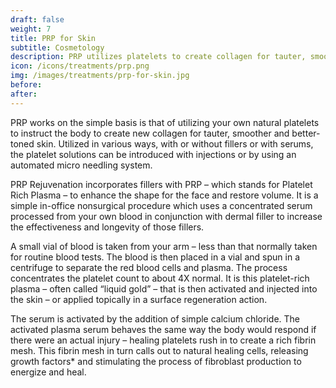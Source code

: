 ---
draft: false
weight: 7
title: PRP for Skin
subtitle: Cosmetology
description: PRP utilizes platelets to create collagen for tauter, smoother and better-toned skin.
icon: /icons/treatments/prp.png
img: /images/treatments/prp-for-skin.jpg
before:
after:
---

PRP works on the simple basis is that of utilizing your own natural platelets to instruct the body to create new collagen for tauter, smoother and better-toned skin. Utilized in various ways, with or without fillers or with serums, the platelet solutions can be introduced with injections or by using an automated micro needling system.

PRP Rejuvenation incorporates fillers with PRP – which stands for Platelet Rich Plasma – to enhance the shape for the face and restore volume. It is a simple in-office nonsurgical procedure which uses a concentrated serum processed from your own blood in conjunction with dermal filler to increase the effectiveness and longevity of those fillers.

A small vial of blood is taken from your arm – less than that normally taken for routine blood tests. The blood is then placed in a vial and spun in a centrifuge to separate the red blood cells and plasma. The process concentrates the platelet count to about 4X normal. It is this platelet-rich plasma – often called “liquid gold” – that is then activated and injected into the skin – or applied topically in a surface regeneration action.

The serum is activated by the addition of simple calcium chloride. The activated plasma serum behaves the same way the body would respond if there were an actual injury – healing platelets rush in to create a rich fibrin mesh. This fibrin mesh in turn calls out to natural healing cells, releasing growth factors* and stimulating the process of fibroblast production to energize and heal. 
 